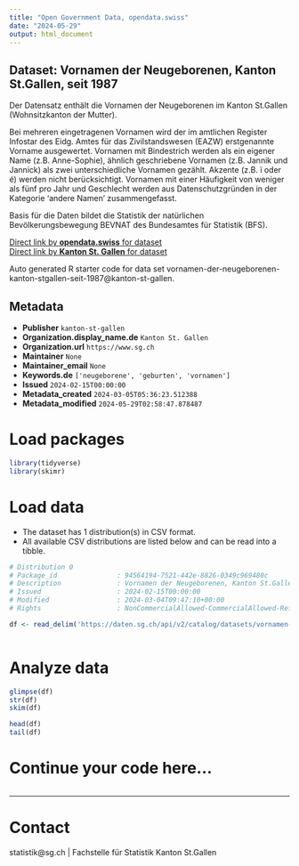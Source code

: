 ```yaml
---
title: "Open Government Data, opendata.swiss"
date: "2024-05-29"
output: html_document
---
```


## Dataset: Vornamen der Neugeborenen, Kanton St.Gallen, seit 1987

Der Datensatz enthält die Vornamen der Neugeborenen im Kanton St.Gallen (Wohnsitzkanton der Mutter). 





Bei mehreren eingetragenen Vornamen wird der im amtlichen Register Infostar des Eidg. Amtes für das Zivilstandswesen (EAZW) erstgenannte Vorname ausgewertet. Vornamen mit Bindestrich werden als ein eigener Name (z.B. Anne-Sophie), ähnlich geschriebene Vornamen (z.B. Jannik und Jannick) als zwei unterschiedliche Vornamen gezählt.  Akzente (z.B. ï oder é) werden nicht berücksichtigt. Vornamen mit einer Häufigkeit von weniger als fünf pro Jahr und Geschlecht werden aus Datenschutzgründen in der Kategorie 'andere Namen' zusammengefasst. 





Basis für die Daten bildet die Statistik der natürlichen Bevölkerungsbewegung BEVNAT des Bundesamtes für Statistik (BFS).

[Direct link by **opendata.swiss** for dataset](https://opendata.swiss/de/dataset/vornamen-der-neugeborenen-kanton-st-gallen-seit-1987)<br>
[Direct link by **Kanton St. Gallen** for dataset](https://daten.sg.ch/explore/dataset/vornamen-der-neugeborenen-kanton-stgallen-seit-1987/)

Auto generated R starter code for data set vornamen-der-neugeborenen-kanton-stgallen-seit-1987@kanton-st-gallen.

## Metadata

- **Publisher** `kanton-st-gallen`
- **Organization.display_name.de** `Kanton St. Gallen`
- **Organization.url** `https://www.sg.ch`
- **Maintainer** `None`
- **Maintainer_email** `None`
- **Keywords.de** `['neugeborene', 'geburten', 'vornamen']`
- **Issued** `2024-02-15T00:00:00`
- **Metadata_created** `2024-03-05T05:36:23.512388`
- **Metadata_modified** `2024-05-29T02:58:47.878487`


# Load packages

```r

library(tidyverse)
library(skimr)

```

# Load data

-   The dataset has 1 distribution(s) in CSV format.
-   All available CSV distributions are listed below and can be read into a tibble.

```r

# Distribution 0
# Package_id               : 94564194-7521-442e-8826-0349c969480c
# Description              : Vornamen der Neugeborenen, Kanton St.Gallen, seit 1987 (csv)
# Issued                   : 2024-02-15T00:00:00
# Modified                 : 2024-03-04T09:47:10+00:00
# Rights                   : NonCommercialAllowed-CommercialAllowed-ReferenceRequired

df <- read_delim('https://daten.sg.ch/api/v2/catalog/datasets/vornamen-der-neugeborenen-kanton-stgallen-seit-1987/exports/csv')



```

# Analyze data

```r

glimpse(df)
str(df)
skim(df)

head(df)
tail(df)

```

# Continue your code here...

```r

```

------------------------------------------------------------------------

# Contact

statistik@sg.ch | Fachstelle für Statistik Kanton St.Gallen
